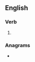 ==English==

===Verb===
{{head|en|present participle}}

# {{present participle of|ouse|lang=en|nocat=1}}

===Anagrams===
* {{anagrams|en|a=ginosu|Gouins}}